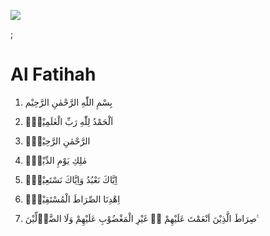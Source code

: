 
![](../assets/surah-title/1.svg)


<DocusaurusSvg />;

# Al Fatihah 

1. <FontSize size="xx-large">بِسْمِ اللّٰهِ الرَّحْمٰنِ الرَّحِيْم</FontSize>

2. <FontSize size="xx-large">اَلْحَمْدُ لِلّٰهِ رَبِّ الْعٰلَمِيْنَۙ</FontSize>

3. <FontSize size="xx-large">الرَّحْمٰنِ الرَّحِيْمِۙ</FontSize>

4. <FontSize size="xx-large">مٰلِكِ يَوْمِ الدِّيْنِۗ</FontSize>

5. <FontSize size="xx-large">اِيَّاكَ نَعْبُدُ وَاِيَّاكَ نَسْتَعِيْنُۗ</FontSize>

6. <FontSize size="xx-large">اِهْدِنَا الصِّرَاطَ الْمُسْتَقِيْمَۙ</FontSize>

7. <FontSize size="xx-large">صِرَاطَ الَّذِيْنَ اَنْعَمْتَ عَلَيْهِمْ ەۙ غَيْرِ الْمَغْضُوْبِ عَلَيْهِمْ وَلَا الضَّاۤلِّيْنَ ࣖ</FontSize>
